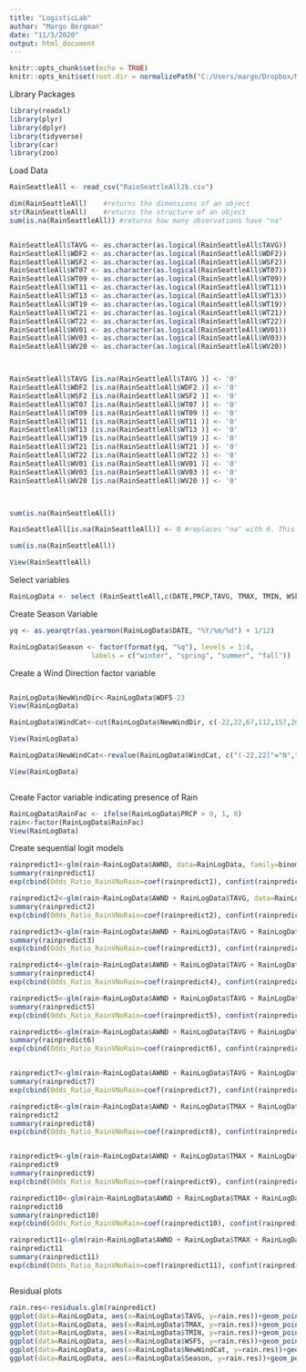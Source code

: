 ```yaml
---
title: "LogisticLab"
author: "Margo Bergman"
date: "11/3/2020"
output: html_document
---
```


```r
knitr::opts_chunk$set(echo = TRUE)
knitr::opts_knit$set(root.dir = normalizePath("C:/Users/margo/Dropbox/My PC (JULENE)/Documents/UWTacoma/TBANLT540/Data"))
```

Library Packages

```r
library(readxl)
library(plyr)
library(dplyr)
library(tidyverse)
library(car)
library(zoo)
```

Load Data

```r
RainSeattleAll <- read_csv("RainSeattleAll2b.csv")
```

```r

dim(RainSeattleAll)    #returns the dimensions of an object
str(RainSeattleAll)    #returns the structure of an object
sum(is.na(RainSeattleAll)) #returns how many observations have "na"


RainSeattleAll$TAVG <- as.character(as.logical(RainSeattleAll$TAVG))
RainSeattleAll$WDF2 <- as.character(as.logical(RainSeattleAll$WDF2))
RainSeattleAll$WSF2 <- as.character(as.logical(RainSeattleAll$WSF2))
RainSeattleAll$WT07 <- as.character(as.logical(RainSeattleAll$WT07))
RainSeattleAll$WT09 <- as.character(as.logical(RainSeattleAll$WT09))
RainSeattleAll$WT11 <- as.character(as.logical(RainSeattleAll$WT11))
RainSeattleAll$WT13 <- as.character(as.logical(RainSeattleAll$WT13))
RainSeattleAll$WT19 <- as.character(as.logical(RainSeattleAll$WT19))
RainSeattleAll$WT21 <- as.character(as.logical(RainSeattleAll$WT21))
RainSeattleAll$WT22 <- as.character(as.logical(RainSeattleAll$WT22))
RainSeattleAll$WV01 <- as.character(as.logical(RainSeattleAll$WV01))
RainSeattleAll$WV03 <- as.character(as.logical(RainSeattleAll$WV03))
RainSeattleAll$WV20 <- as.character(as.logical(RainSeattleAll$WV20))



RainSeattleAll$TAVG [is.na(RainSeattleAll$TAVG )] <- '0' 
RainSeattleAll$WDF2 [is.na(RainSeattleAll$WDF2 )] <- '0' 
RainSeattleAll$WSF2 [is.na(RainSeattleAll$WSF2 )] <- '0' 
RainSeattleAll$WT07 [is.na(RainSeattleAll$WT07 )] <- '0' 
RainSeattleAll$WT09 [is.na(RainSeattleAll$WT09 )] <- '0' 
RainSeattleAll$WT11 [is.na(RainSeattleAll$WT11 )] <- '0' 
RainSeattleAll$WT13 [is.na(RainSeattleAll$WT13 )] <- '0'
RainSeattleAll$WT19 [is.na(RainSeattleAll$WT19 )] <- '0' 
RainSeattleAll$WT21 [is.na(RainSeattleAll$WT21 )] <- '0' 
RainSeattleAll$WT22 [is.na(RainSeattleAll$WT22 )] <- '0' 
RainSeattleAll$WV01 [is.na(RainSeattleAll$WV01 )] <- '0' 
RainSeattleAll$WV03 [is.na(RainSeattleAll$WV03 )] <- '0' 
RainSeattleAll$WV20 [is.na(RainSeattleAll$WV20 )] <- '0' 



sum(is.na(RainSeattleAll))

RainSeattleAll[is.na(RainSeattleAll)] <- 0 #replaces "na" with 0. This is a choice, statistically, but you can't run the regression without it

sum(is.na(RainSeattleAll))

View(RainSeattleAll)

```

Select variables

```r
RainLogData <- select (RainSeattleAll,c(DATE,PRCP,TAVG, TMAX, TMIN, WSF5, WDF5, ACSH, ACMH, AWND, WT01, WT02, WT03,WT04, WT05, WT08, WT11,WT13,WT14,WT15,WT16,WT17))

```


Create Season Variable

```r

yq <- as.yearqtr(as.yearmon(RainLogData$DATE, "%Y/%m/%d") + 1/12)

RainLogData$Season <- factor(format(yq, "%q"), levels = 1:4, 
                    labels = c("winter", "spring", "summer", "fall"))


```


Create a Wind Direction factor variable

```r
```


```r
RainLogData$NewWindDir<-RainLogData$WDF5-23
View(RainLogData)

RainLogData$WindCat<-cut(RainLogData$NewWindDir, c(-22,22,67,112,157,202,247,292,337))

View(RainLogData)

RainLogData$NewWindCat<-revalue(RainLogData$WindCat, c("(-22,22]"="N","(22,67]"="NE","(67,112]"="E","(112,157]"="SE","(157,202]"="S","(202,247]"="SW","(247,292]"="W","(292,337]"="NW" ))

View(RainLogData)



```

Create Factor variable indicating presence of Rain

```r

RainLogData$RainFac <- ifelse(RainLogData$PRCP > 0, 1, 0)
rain<-factor(RainLogData$RainFac)
View(RainLogData)

```


Create sequential logit models

```r

rainpredict1<-glm(rain~RainLogData$AWND, data=RainLogData, family=binomial)
summary(rainpredict1)
exp(cbind(Odds_Ratio_RainVNoRain=coef(rainpredict1), confint(rainpredict1)))

rainpredict2<-glm(rain~RainLogData$AWND + RainLogData$TAVG, data=RainLogData, family=binomial)
summary(rainpredict2)
exp(cbind(Odds_Ratio_RainVNoRain=coef(rainpredict2), confint(rainpredict2)))

rainpredict3<-glm(rain~RainLogData$AWND + RainLogData$TAVG + RainLogData$TMAX, data=RainLogData, family=binomial)
summary(rainpredict3)
exp(cbind(Odds_Ratio_RainVNoRain=coef(rainpredict3), confint(rainpredict3)))

rainpredict4<-glm(rain~RainLogData$AWND + RainLogData$TAVG + RainLogData$TMAX + RainLogData$TMIN, data=RainLogData, family=binomial)
summary(rainpredict4)
exp(cbind(Odds_Ratio_RainVNoRain=coef(rainpredict4), confint(rainpredict4)))

rainpredict5<-glm(rain~RainLogData$AWND + RainLogData$TAVG + RainLogData$TMAX + RainLogData$TMIN + RainLogData$NewWindCat, data=RainLogData, family=binomial)
summary(rainpredict5)
exp(cbind(Odds_Ratio_RainVNoRain=coef(rainpredict5), confint(rainpredict5)))

rainpredict6<-glm(rain~RainLogData$AWND + RainLogData$TAVG + RainLogData$TMAX + RainLogData$TMIN + RainLogData$NewWindCat + RainLogData$WSF5, data=RainLogData, family=binomial)
summary(rainpredict6)
exp(cbind(Odds_Ratio_RainVNoRain=coef(rainpredict6), confint(rainpredict6)))


rainpredict7<-glm(rain~RainLogData$AWND + RainLogData$TAVG + RainLogData$TMAX + RainLogData$TMIN + RainLogData$NewWindCat + RainLogData$WSF5 + RainLogData$Season, data=RainLogData, family=binomial)
summary(rainpredict7)
exp(cbind(Odds_Ratio_RainVNoRain=coef(rainpredict7), confint(rainpredict7)))

rainpredict8<-glm(rain~RainLogData$AWND + RainLogData$TMAX + RainLogData$TMIN + RainLogData$WSF5 + RainLogData$Season, data=RainLogData, family=binomial)
rainpredict2
summary(rainpredict8)
exp(cbind(Odds_Ratio_RainVNoRain=coef(rainpredict8), confint(rainpredict8)))


rainpredict9<-glm(rain~RainLogData$AWND + RainLogData$TMAX + RainLogData$TMIN + RainLogData$WSF5 + RainLogData$Season + RainLogData$WT01, data=RainLogData, family=binomial)
rainpredict9
summary(rainpredict9)
exp(cbind(Odds_Ratio_RainVNoRain=coef(rainpredict9), confint(rainpredict9)))

rainpredict10<-glm(rain~RainLogData$AWND + RainLogData$TMAX + RainLogData$TMIN + RainLogData$WSF5 + RainLogData$Season + RainLogData$WT01+ RainLogData$WT02, data=RainLogData, family=binomial)
rainpredict10
summary(rainpredict10)
exp(cbind(Odds_Ratio_RainVNoRain=coef(rainpredict10), confint(rainpredict10)))

rainpredict11<-glm(rain~RainLogData$AWND + RainLogData$TMAX + RainLogData$TMIN + RainLogData$WSF5 + RainLogData$Season + RainLogData$WT01 + RainLogData$WT02 + RainLogData$WT08 + RainLogData$WT16, data=RainLogData, family=binomial)
rainpredict11
summary(rainpredict11)
exp(cbind(Odds_Ratio_RainVNoRain=coef(rainpredict11), confint(rainpredict11)))



```

Residual plots

```r
rain.res<-residuals.glm(rainpredict)
ggplot(data=RainLogData, aes(x=RainLogData$TAVG, y=rain.res))+geom_point()
ggplot(data=RainLogData, aes(x=RainLogData$TMAX, y=rain.res))+geom_point()
ggplot(data=RainLogData, aes(x=RainLogData$TMIN, y=rain.res))+geom_point()
ggplot(data=RainLogData, aes(x=RainLogData$WSF5, y=rain.res))+geom_point()
ggplot(data=RainLogData, aes(x=RainLogData$NewWindCat, y=rain.res))+geom_point()
ggplot(data=RainLogData, aes(x=RainLogData$Season, y=rain.res))+geom_point()

```

